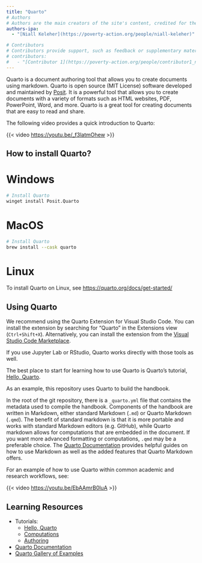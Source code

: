 ```yaml
---
title: "Quarto"
# Authors
# Authors are the main creators of the site's content, credited for their work and responsible for its core development, including writing and editing.
authors-ipa:
  - "[Niall Keleher](https://poverty-action.org/people/niall-keleher)"

# Contributors
# Contributors provide support, such as feedback or supplementary materials for the site. They can also be responsible for updating/maintaining the site.
# contributors:
#   - "[Contributor 1](https://poverty-action.org/people/contributor1_name)"
---
```


:::{.custom-summary-block}
Quarto is a document authoring tool that allows you to create documents using markdown.
Quarto is open source (MIT License) software developed and maintained by [Posit](https://posit.co/).
It is a powerful tool that allows you to create documents with a variety of formats such
as HTML websites, PDF, PowerPoint, Word, and more. Quarto is a great tool for creating
documents that are easy to read and share.
:::

The following video provides a quick introduction to Quarto:

{{< video  <https://youtu.be/_f3latmOhew> >}}

## How to install Quarto?

::: {.panel-tabset group="OS"}

# Windows

```bash
# Install Quarto
winget install Posit.Quarto
```

# MacOS

```bash
# Install Quarto
brew install --cask quarto
```

# Linux

To install Quarto on Linux, see [https://quarto.org/docs/get-started/](https://quarto.org/docs/get-started/)

:::

## Using Quarto

We recommend using the Quarto Extension for Visual Studio Code. You can install the
extension by searching for "Quarto" in the Extensions view (`Ctrl+Shift+X`).
Alternatively, you can install the extension from the
[Visual Studio Code Marketplace](https://marketplace.visualstudio.com/items?itemName=quarto.quarto).

If you use Jupyter Lab or RStudio, Quarto works directly with those tools as well.

The best place to start for learning how to use Quarto is Quarto's tutorial,
[Hello, Quarto](https://quarto.org/docs/get-started/hello).

As an example, this repository uses Quarto to build the handbook.

In the root of the git repository, there is a `_quarto.yml` file that contains the
metadata used to compile the handbook. Components of the handbook are written in
Markdown, either standard Markdown (`.md`) or Quarto Markdown (`.qmd`). The benefit of
standard markdown is that it is more portable and works with standard Markdown editors
(e.g. GitHub), while Quarto markdown allows for computations that are embedded in the
document. If you want more advanced formatting or computations, `.qmd` may be a
preferable choice. The [Quarto Documentation](https://quarto.org/docs/guide/) provides
helpful guides on how to use Markdown as well as the added features that Quarto Markdown
offers.

For an example of how to use Quarto within common academic and research workflows, see:

{{< video <https://youtu.be/EbAAmrB0luA> >}}

## Learning Resources

- Tutorials:
    - [Hello, Quarto](https://quarto.org/docs/get-started/hello/vscode.html)
    - [Computations](https://quarto.org/docs/get-started/computations/vscode.html)
    - [Authoring](https://quarto.org/docs/get-started/authoring/vscode.html)
- [Quarto Documentation](https://quarto.org/docs/guide/)
- [Quarto Gallery of Examples](https://quarto.org/docs/gallery/)
